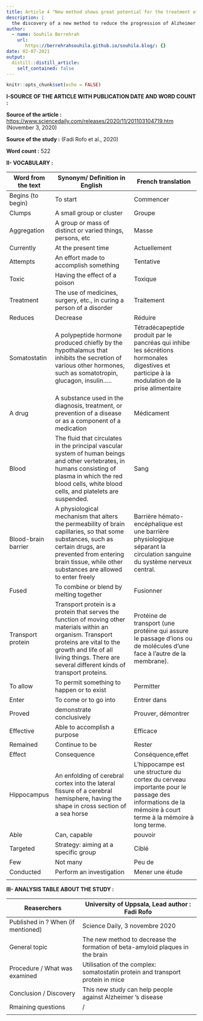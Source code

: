```yaml
---
title: Article 4 "New method shows great potential for the treatment of Alzheimer's disease"
description: |
  the discovery of a new method to reduce the progression of Alzheimer's disease.
author:
  - name: Souhila Berrehrah
    url:
       https://berrehrahsouhila.github.io/souhila.blog/: {}
date: 02-07-2021
output:
  distill::distill_article:
    self_contained: false
---
```


```r
knitr::opts_chunk$set(echo = FALSE)
```

**I-SOURCE OF THE ARTICLE WITH PUBLICATION DATE AND WORD COUNT :**

**Source of the article :**
<https://www.sciencedaily.com/releases/2020/11/201103104719.htm> (November 3, 2020)

**Source of the study :** (Fadi Rofo et al., 2020)

**Word count :** 522

**II- VOCABULARY :**


| Word from the text  | Synonym/ Definition in English                                                                                                                                                                                                           | French translation                                                                                                                                     |
| ------------------- | ---------------------------------------------------------------------------------------------------------------------------------------------------------------------------------------------------------------------------------------- | ------------------------------------------------------------------------------------------------------------------------------------------------------ |
| Begins (to begin)   | To start                                                                                                                                                                                                                                 | Commencer                                                                                                                                              |
| Clumps              | A small group or cluster                                                                                                                                                                                                                 | Groupe                                                                                                                                                 |
| Aggregation         | A group or mass of distinct or varied things, persons, etc                                                                                                                                                                               | Masse                                                                                                                                                  |
| Currently           | At the present time                                                                                                                                                                                                                      | Actuellement                                                                                                                                           |
| Attempts            | An effort made to accomplish something                                                                                                                                                                                                   | Tentative                                                                                                                                              |
| Toxic               | Having the effect of a poison                                                                                                                                                                                                            | Toxique                                                                                                                                                |
| Treatment           | The use of medicines, surgery, etc., in curing a person of a disorder                                                                                                                                                                    | Traitement                                                                                                                                             |
| Reduces             | Decrease                                                                                                                                                                                                                                 | Réduire                                                                                                                                                |
| Somatostatin        | A polypeptide hormone produced chiefly by the hypothalamus that inhibits the secretion of various other hormones, such as somatotropin, glucagon, insulin…..                                                                             | Tétradécapeptide   produit par le pancréas qui inhibe les sécrétions hormonales digestives et   participe à la modulation de la prise alimentaire      |
| A drug              | A substance used in the diagnosis, treatment, or prevention of a disease or as a component of a medication                                                                                                                               | Médicament                                                                                                                                             |
| Blood               | The fluid that circulates in the principal vascular system of human beings and other vertebrates, in humans consisting of plasma in which the red blood cells, white blood cells, and platelets are suspended.                           | Sang                                                                                                                                                   |
| Blood-brain barrier | A physiological mechanism that alters the   permeability of brain capillaries, so that some substances, such as certain   drugs, are prevented from entering brain tissue, while other substances are   allowed to enter freely          | Barrière hémato-encéphalique est une barrière physiologique séparant la circulation sanguine du système nerveux central.                               |
| Fused               |  To combine or blend by melting together                                                                                                                                                                                                 | Fusionner                                                                                                                                              |
| Transport protein   | Transport protein is a protein that serves the function of moving other materials within an organism. Transport proteins are vital to the growth and life of all living things. There are several different kinds of transport proteins. | Protéine de transport (une protéine qui assure le passage d'ions ou de molécules d'une face à l'autre de la membrane).                                 |
| To allow            | To permit something to happen or to exist                                                                                                                                                                                                | Permitter                                                                                                                                              |
| Enter               | To come or to go into                                                                                                                                                                                                                    | Entrer dans                                                                                                                                            |
| Proved              | demonstrate conclusively                                                                                                                                                                                                                 | Prouver, démontrer                                                                                                                                     |
| Effective           | Able to accomplish a purpose                                                                                                                                                                                                             | Efficace                                                                                                                                               |
| Remained            | Continue to be                                                                                                                                                                                                                           | Rester                                                                                                                                                 |
| Effect              | Consequence                                                                                                                                                                                                                              | Conséquence,effet                                                                                                                                      |
| Hippocampus         | An enfolding of cerebral cortex into the lateral fissure of a cerebral hemisphere, having the shape in cross section of a sea horse                                                                                                      | L'hippocampe est une structure du cortex du cerveau importante pour le passage des informations de la mémoire à court terme à la mémoire à long terme. |
| Able                | Can, capable                                                                                                                                                                                                                             | pouvoir                                                                                                                                                |
| Targeted            | Strategy: aiming at a specific group                                                                                                                                                                                                     | Ciblé                                                                                                                                                  |
| Few                 | Not many                                                                                                                                                                                                                                 | Peu de                                                                                                                                                 |
| Conducted           | Perform an investigation                                                                                                                                                                                                                 | Mener une étude                                                                                                                                        |
|                     |                                                                                                                                                                                                                                          |                                                                                                                                                        |


**III- ANALYSIS TABLE ABOUT THE STUDY :**


| Reaserchers                                        |  University of Uppsala,  Lead author : Fadi Rofo                                 |
| -------------------------------------------------- | -------------------------------------------------------------------------------- |
| Published in ?  When (if mentioned)                | Science Daily,  3 novembre 2020                                                  |
| General topic                                      | The new method to decrease the formation of beta-amyloid plaques in   the brain  |
| Procedure /  What was examined                     |  Utilisation of the complex: somatostatin protein and transport protein in mice  |
| Conclusion /  Discovery                            | This new study can help people against Alzheimer ‘s disease                      |
| Rmaining questions                                 |  /                                                                               |
|                                                    |                                                                                  |

